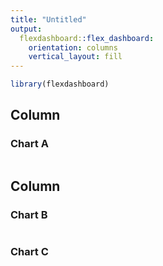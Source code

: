 ```yaml
---
title: "Untitled"
output: 
  flexdashboard::flex_dashboard:
    orientation: columns
    vertical_layout: fill
---
```


```r
library(flexdashboard)
```

Column {data-width=650}
-----------------------------------------------------------------------


### Chart A

```r

```

Column {data-width=350}
-----------------------------------------------------------------------

### Chart B

```r

```

### Chart C

```r

```

